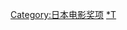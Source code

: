 {{Navbox
|name = 東京國際影展
|title = [[東京國際電影節]]
|bodyclass = hlist

|group1 = 年份
|list1 = 
*[[第1屆東京國際影展|1985]]
*[[第2屆東京國際影展|1987]]
*[[第3屆東京國際影展|1989]]
*[[第4屆東京國際影展|1991]]
*[[第5屆東京國際影展|1992]]
*[[第6屆東京國際影展|1993]]
*[[第7屆東京國際影展|1994]]
*[[第8屆東京國際影展|1995]]
*[[第9屆東京國際影展|1996]]
*[[第10屆東京國際影展|1997]]
*[[第11屆東京國際影展|1998]]
*[[第12屆東京國際影展|1999]]
*[[第13屆東京國際影展|2000]]
*[[第14屆東京國際影展|2001]]
*[[第15屆東京國際影展|2002]]
*[[第16屆東京國際影展|2003]]
*[[第17屆東京國際影展|2004]]
*[[第18屆東京國際影展|2005]]
*[[第19屆東京國際影展|2006]]
*[[第20屆東京國際影展|2007]]
*[[第21屆東京國際影展|2008]]
*[[第22屆東京國際影展|2009]]
*[[第23屆東京國際影展|2010]]
*[[第24屆東京國際影展|2011]]
*[[第25屆東京國際影展|2012]]
*[[第26屆東京國際影展|2013]]
*[[第27屆東京國際影展|2014]]
*[[第28屆東京國際影展|2015]]
*[[第29屆東京國際影展|2016]]
*[[第30屆東京國際影展|2017]]
*[[第31屆東京國際影展|2018]]
*[[第32屆東京國際影展|2019]]
*[[第33屆東京國際影展|2020]]
}}<noinclude>

[[Category:日本电影奖项]]
[[Category:东京国际电影节|*T]]
</noinclude>